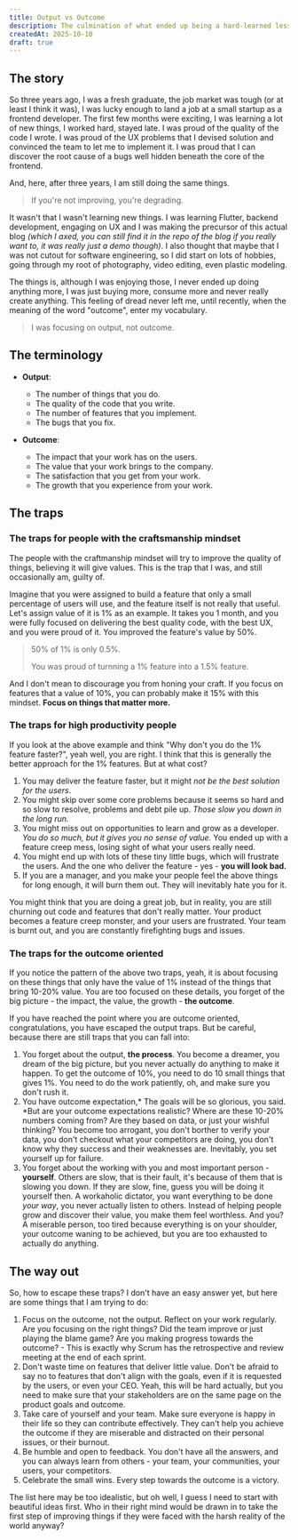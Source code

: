 ```yaml
---
title: Output vs Outcome
description: The culmination of what ended up being a hard-learned lesson after 3 years working as a software engineer.
createdAt: 2025-10-10
draft: true
---
```


## The story

So three years ago, I was a fresh graduate, the job market was tough (or at least I think it was), I was lucky enough to land a job at a small startup as a frontend developer. The first few months were exciting, I was learning a lot of new things, I worked hard, stayed late. I was proud of the quality of the code I wrote. I was proud of the UX problems that I devised solution and convinced the team to let me to implement it. I was proud that I can discover the root cause of a bugs well hidden beneath the core of the frontend.

And, here, after three years, I am still doing the same things.

> If you're not improving, you're degrading.

It wasn't that I wasn't learning new things. I was learning Flutter, backend development, engaging on UX and I was making the precursor of this actual blog _(which I axed, you can still find it in the repo of the blog if you really want to, it was really just a demo though)_. I also thought that maybe that I was not cutout for software engineering, so I did start on lots of hobbies, going through my root of photography, video editing, even plastic modeling.

The things is, although I was enjoying those, I never ended up doing anything more, I was just buying more, consume more and never really create anything. This feeling of dread never left me, until recently, when the meaning of the word "outcome", enter my vocabulary.

> I was focusing on output, not outcome.

## The terminology

- **Output**:
  - The number of things that you do.
  - The quality of the code that you write.
  - The number of features that you implement.
  - The bugs that you fix.

- **Outcome**:
  - The impact that your work has on the users.
  - The value that your work brings to the company.
  - The satisfaction that you get from your work.
  - The growth that you experience from your work.

## The traps

### The traps for people with the craftsmanship mindset

The people with the craftmanship mindset will try to improve the quality of things, believing it will give values. This is the trap that I was, and still occasionally am, guilty of.

Imagine that you were assigned to build a feature that only a small percentage of users will use, and the feature itself is not really that useful. Let's assign value of it is 1% as an example. It takes you 1 month, and you were fully focused on delivering the best quality code, with the best UX, and you were proud of it. You improved the feature's value by 50%.

> 50% of 1% is only 0.5%.
>
> You was proud of turnning a 1% feature into a 1.5% feature.

And I don't mean to discourage you from honing your craft. If you focus on features that a value of 10%, you can probably make it 15% with this mindset. **Focus on things that matter more.**

### The traps for high productivity people

If you look at the above example and think "Why don't you do the 1% feature faster?", yeah well, you are right. I think that this is generally the better approach for the 1% features. But at what cost?

1. You may deliver the feature faster, but it might _not be the best solution for the users_.
2. You might skip over some core problems because it seems so hard and so slow to resolve, problems and debt pile up. _Those slow you down in the long run._
3. You might miss out on opportunities to learn and grow as a developer. _You do so much, but it gives you no sense of value._ You ended up with a feature creep mess, losing sight of what your users really need.
4. You might end up with lots of these tiny little bugs, which will frustrate the users. And the one who deliver the feature - yes - **you will look bad.**
5. If you are a manager, and you make your people feel the above things for long enough, it will burn them out. They will inevitably hate you for it.

You might think that you are doing a great job, but in reality, you are still churning out code and features that don't really matter. Your product becomes a feature creep monster, and your users are frustrated. Your team is burnt out, and you are constantly firefighting bugs and issues.

### The traps for the outcome oriented

If you notice the pattern of the above two traps, yeah, it is about focusing on these things that only have the value of 1% instead of the things that bring 10-20% value. You are too focused on these details, you forget of the big picture - the impact, the value, the growth - **the outcome**.

If you have reached the point where you are outcome oriented, congratulations, you have escaped the output traps. But be careful, because there are still traps that you can fall into:

1. You forget about the output, **the process**. You become a dreamer, you dream of the big picture, but you never actually do anything to make it happen. To get the outcome of 10%, you need to do 10 small things that gives 1%. You need to do the work patiently, oh, and make sure you don't rush it.
2. You have outcome expectation,* The goals will be so glorious, you said. *But are your outcome expectations realistic? Where are these 10-20% numbers coming from? Are they based on data, or just your wishful thinking? You become too arrogant, you don't borther to verify your data, you don't checkout what your competitors are doing, you don't know why they success and their weaknesses are. Inevitably, you set yourself up for failure.
3. You forget about the working with you and most important person - **yourself**. Others are slow, that is their fault, it's because of them that is slowing you down. If they are slow, fine, guess you will be doing it yourself then. A workaholic dictator, you want everything to be done _your way_, you never actually listen to others. Instead of helping people grow and discover their value, you make them feel worthless. And you? A miserable person, too tired because everything is on your shoulder, your outcome waning to be achieved, but you are too exhausted to actually do anything.

## The way out

So, how to escape these traps? I don't have an easy answer yet, but here are some things that I am trying to do:

1. Focus on the outcome, not the output. Reflect on your work regularly. Are you focusing on the right things? Did the team improve or just playing the blame game? Are you making progress towards the outcome? - This is exactly why Scrum has the retrospective and review meeting at the end of each sprint.
2. Don't waste time on features that deliver little value. Don't be afraid to say no to features that don't align with the goals, even if it is requested by the users, or even your CEO. Yeah, this will be hard actually, but you need to make sure that your stakeholders are on the same page on the product goals and outcome.
3. Take care of yourself and your team. Make sure everyone is happy in their life so they can contribute effectively. They can't help you achieve the outcome if they are miserable and distracted on their personal issues, or their burnout.
4. Be humble and open to feedback. You don't have all the answers, and you can always learn from others - your team, your communities, your users, your competitors.
5. Celebrate the small wins. Every step towards the outcome is a victory.

The list here may be too idealistic, but oh well, I guess I need to start with beautiful ideas first. Who in their right mind would be drawn in to take the first step of improving things if they were faced with the harsh reality of the world anyway?
